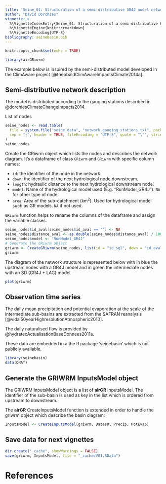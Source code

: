 ```yaml
---
title: 'Seine_01: Structuration of a semi-distributive GR4J model network'
author: "David Dorchies"
vignette: >
  %\VignetteIndexEntry{Seine_01: Structuration of a semi-distributive GR4J model network}
  %\VignetteEngine{knitr::rmarkdown}
  %\VignetteEncoding{UTF-8}
bibliography: seinebasin.bib
---
```


```r
knitr::opts_chunk$set(echo = TRUE)
```

```r
library(airGRiwrm)
```

The example below is inspired by the semi-distributed model developed in the ClimAware project [@theobaldClimAwareImpactsClimate2014a].

## Semi-distributive network description

The model is distributed according to the gauging stations described in @dorchiesClimateChangeImpacts2014.

List of nodes

```r
seine_nodes <- read.table(
  file = system.file("seine_data", "network_gauging_stations.txt", package = "seinebasin"),
  sep = ";", header = TRUE, fileEncoding = "UTF-8", quote = "\"", stringsAsFactors = FALSE
)
seine_nodes
```

Create the GRiwrm object which lists the nodes and describes the network diagram. It's a dataframe of class `GRiwrm` and `GRiwrm` with specific column names:

- `id`: the identifier of the node in the network.
- `down`: the identifier of the next hydrological node downstream.
- `length`: hydraulic distance to the next hydrological downstream node.
- `model`: Name of the hydrological model used (E.g. "RunModel_GR4J"). `NA` for other type of node.
- `area`: Area of the sub-catchment (km<sup>2</sup>). Used for hydrological model such as GR models. `NA` if not used.

`GRiwrm` function helps to rename the columns of the dataframe and assign the variable classes.

```r
seine_nodes$id_aval[seine_nodes$id_aval == ""] <- NA
seine_nodes$distance_aval <- as.double(seine_nodes$distance_aval) / 1000
seine_nodes$model <- "RunModel_GR4J"
# Generate the GRiwrm object
griwrm <- CreateGRiwrm(seine_nodes, list(id = "id_sgl", down = "id_aval", length = "distance_aval"))
griwrm
```

The diagram of the network structure is represented below with in blue the upstream nodes with a GR4J model and in green the intermediate nodes with an SD (GR4J + LAG) model.

```r
plot(griwrm)
```



## Observation time series

The daily mean precipitation and potential evaporation at the scale of the intermediate sub-basins are extracted from the SAFRAN reanalysis [@vidal50yearHighresolutionAtmospheric2010].

The daily naturalised flow is provided by @hydratecActualisationBaseDonnees2011a.

These data are embedded in a the R package 'seinebasin' which is not publicly available.

```r
library(seinebasin)
data(QNAT)
```

## Generate the GRIWRM InputsModel object

The GRIWRM InputsModel object is a list of **airGR** InputsModel. The identifier of the sub-basin is used as key in the list which is ordered from upstream to downstream.

The **airGR** CreateInputsModel function is extended in order to handle the griwrm object which describe the basin diagram:


```r
InputsModel <- CreateInputsModel(griwrm, DatesR, Precip, PotEvap)
```



## Save data for next vignettes

```r
dir.create("_cache", showWarnings = FALSE)
save(griwrm, InputsModel, file = "_cache/V01.RData")
```

# References
